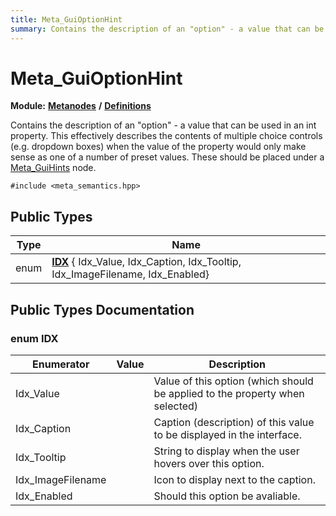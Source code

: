 ```yaml
---
title: Meta_GuiOptionHint
summary: Contains the description of an "option" - a value that can be used in an int property. This effectively describes the contents of multiple choice controls (e.g. dropdown boxes) when the value of the property would only make sense as one of a number of preset values. These should be placed under a Meta_GuiHints node. 
---
```


# Meta_GuiOptionHint

**Module:** **[Metanodes](../../modules/metanodes/index.mdx)** **/** **[Definitions](../../modules/metanodes/definitions.mdx)**

Contains the description of an "option" - a value that can be used in an int property. This effectively describes the contents of multiple choice controls (e.g. dropdown boxes) when the value of the property would only make sense as one of a number of preset values. These should be placed under a [Meta_GuiHints](../metanodes/meta-gui-hints.mdx) node. 

`#include <meta_semantics.hpp>`

## Public Types

| Type           | Name           |
| -------------- | -------------- |
| enum| **[IDX](#enum-idx)** { Idx_Value, Idx_Caption, Idx_Tooltip, Idx_ImageFilename, Idx_Enabled} |

## Public Types Documentation

### enum IDX

| Enumerator | Value | Description |
| ---------- | ----- | ----------- |
| Idx_Value | | Value of this option (which should be applied to the property when selected)   |
| Idx_Caption | | Caption (description) of this value to be displayed in the interface.   |
| Idx_Tooltip | | String to display when the user hovers over this option.   |
| Idx_ImageFilename | | Icon to display next to the caption.   |
| Idx_Enabled | | Should this option be avaliable.   |
